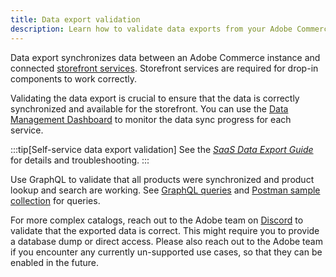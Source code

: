 ```yaml
---
title: Data export validation
description: Learn how to validate data exports from your Adobe Commerce backend to your storefront.
---
```


Data export synchronizes data between an Adobe Commerce instance and connected [storefront services](/setup/discovery/architecture/#storefront-services). Storefront services are required for drop-in components to work correctly.

Validating the data export is crucial to ensure that the data is correctly synchronized and available for the storefront. You can use the [Data Management Dashboard](https://experienceleague.adobe.com/en/docs/commerce-admin/systems/data-transfer/data-dashboard) to monitor the data sync progress for each service.

:::tip[Self-service data export validation]
See the [_SaaS Data Export Guide_](https://experienceleague.adobe.com/en/docs/commerce-merchant-services/saas-data-export/overview) for details and troubleshooting.
:::

Use GraphQL to validate that all products were synchronized and product lookup and search are working. See [GraphQL queries](https://developer.adobe.com/commerce/webapi/graphql/schema/catalog-service/queries/products/) and [Postman sample collection](https://github.com/magento/adobe-commerce-catalog-service) for queries.

For more complex catalogs, reach out to the Adobe team on [Discord](https://discord.com/channels/1131492224371277874/1220042081209421945) to validate that the exported data is correct. This might require you to provide a database dump or direct access. Please also reach out to the Adobe team if you encounter any currently un-supported use cases, so that they can be enabled in the future.
